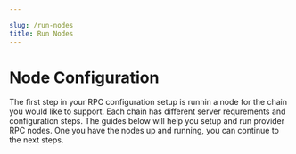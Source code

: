 ```yaml
---

slug: /run-nodes
title: Run Nodes
---
```



# Node Configuration

The first step in your RPC configuration setup is runnin a node for the chain you would like to support.
Each chain has different server requrements and configuration steps. The guides below will help you setup and run provider RPC nodes.
One you have the nodes up and running, you can continue to the next steps.
